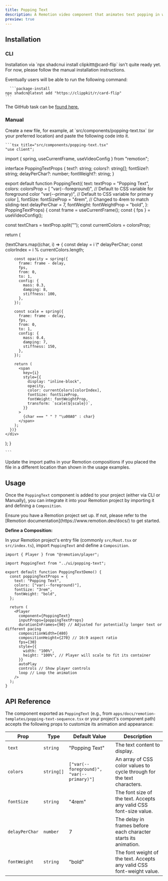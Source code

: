 ```yaml
---
title: Popping Text
description: A Remotion video component that animates text popping in with a spring effect.
preview: true
---
```


<ComponentTabs name="popping-text-demo" />

## Installation

### CLI

<Callout title="COMING SOON" type="warn">
  Installation via `npx shadcnui install clipkittt@card-flip` isn't quite ready yet.
  For now, please follow the manual installation instructions.

Eventually users will be able to run the following command:

      ```package-install
    npx shadcn@latest add "https://clippkit/r/card-flip"
    ```

The GitHub task can be [found here.](https://github.com/reactvideoeditor/clippkit/issues/15)

</Callout>

### Manual

<Steps>
  <Step>
    Create a new file, for example, at `src/components/popping-text.tsx` (or your preferred location) and paste the following code into it.

    ```tsx title="src/components/popping-text.tsx"
    "use client";

import { spring, useCurrentFrame, useVideoConfig } from "remotion";

interface PoppingTextProps {
text?: string;
colors?: string[];
fontSize?: string;
delayPerChar?: number;
fontWeight?: string;
}

export default function PoppingText({
  text: textProp = "Popping Text",
  colors: colorsProp = [
    "var(--foreground)", // Default to CSS variable for foreground color
    "var(--primary)", // Default to CSS variable for primary color
  ],
  fontSize: fontSizeProp = "4rem", // Changed to 4rem to match sliding-text
  delayPerChar = 7,
  fontWeight: fontWeightProp = "bold",
}: PoppingTextProps) {
  const frame = useCurrentFrame();
  const { fps } = useVideoConfig();

const textChars = textProp.split("");
const currentColors = colorsProp;

return (

<div
style={{
        position: "absolute",
        top: "50%",
        left: "50%",
        transform: "translate(-50%, -50%)",
        width: "100%",
        textAlign: "center",
        height: "100%",
        display: "flex",
        alignItems: "center",
        justifyContent: "center",
      }} >
{textChars.map((char, i) => {
const delay = i \* delayPerChar;
const colorIndex = i % currentColors.length;

        const opacity = spring({
          frame: frame - delay,
          fps,
          from: 0,
          to: 1,
          config: {
            mass: 0.3,
            damping: 8,
            stiffness: 100,
          },
        });

        const scale = spring({
          frame: frame - delay,
          fps,
          from: 0,
          to: 1,
          config: {
            mass: 0.4,
            damping: 7,
            stiffness: 150,
          },
        });

        return (
          <span
            key={i}
            style={{
              display: "inline-block",
              opacity,
              color: currentColors[colorIndex],
              fontSize: fontSizeProp,
              fontWeight: fontWeightProp,
              transform: `scale(${scale})`,
            }}
          >
            {char === " " ? "\u00A0" : char}
          </span>
        );
      })}
    </div>

);
}

    ```

  </Step>
  
  <Step>Update the import paths in your Remotion compositions if you placed the file in a different location than shown in the usage examples.</Step>
</Steps>

## Usage

Once the `PoppingText` component is added to your project (either via CLI or Manually), you can integrate it into your Remotion project by importing it and defining a `Composition`.

<Callout title="Prerequisite">
  Ensure you have a Remotion project set up. If not, please refer to the
  [Remotion documentation](https://www.remotion.dev/docs/) to get started.
</Callout>

**Define a Composition:**

In your Remotion project's entry file (commonly `src/Root.tsx` or `src/index.ts`), import `PoppingText` and define a `Composition`.

```tsx title="src/main.tsx (or equivalent)"
import { Player } from "@remotion/player";

import PoppingText from "../ui/popping-text";

export default function PoppingTextDemo() {
  const poppingTextProps = {
    text: "Popping Text",
    colors: ["var(--foreground)"],
    fontSize: "3rem",
    fontWeight: "bold",
  };

  return (
    <Player
      component={PoppingText}
      inputProps={poppingTextProps}
      durationInFrames={90} // Adjusted for potentially longer text or different pacing
      compositionWidth={480}
      compositionHeight={270} // 16:9 aspect ratio
      fps={30}
      style={{
        width: "100%",
        height: "100%", // Player will scale to fit its container
      }}
      autoPlay
      controls // Show player controls
      loop // Loop the animation
    />
  );
}
```

## API Reference

The component exported as `PoppingText` (e.g., from `apps/docs/remotion-templates/popping-text-sequence.tsx` or your project's component path) accepts the following props to customize its animation and appearance:

| Prop           | Type       | Default Value                             | Description                                                            |
| -------------- | ---------- | ----------------------------------------- | ---------------------------------------------------------------------- |
| `text`         | `string`   | "Popping Text"                            | The text content to display.                                           |
| `colors`       | `string[]` | `["var(--foreground)", "var(--primary)"]` | An array of CSS color values to cycle through for the text characters. |
| `fontSize`     | `string`   | "4rem"                                    | The font size of the text. Accepts any valid CSS font-size value.      |
| `delayPerChar` | `number`   | 7                                         | The delay in frames before each character starts its animation.        |
| `fontWeight`   | `string`   | "bold"                                    | The font weight of the text. Accepts any valid CSS font-weight value.  |
